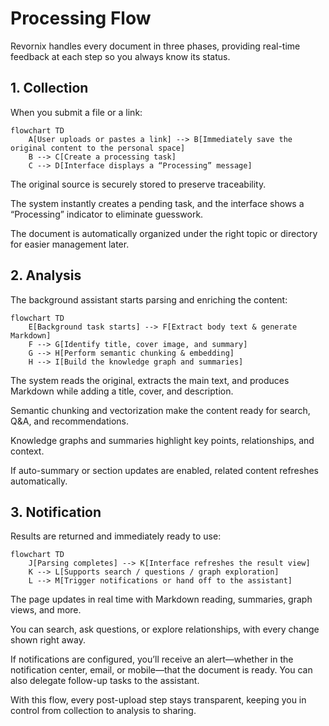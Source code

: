 # Processing Flow

Revornix handles every document in three phases, providing real-time feedback at each step so you always know its status.

## 1. Collection

When you submit a file or a link:

```mermaid
flowchart TD
    A[User uploads or pastes a link] --> B[Immediately save the original content to the personal space]
    B --> C[Create a processing task]
    C --> D[Interface displays a “Processing” message]
```

The original source is securely stored to preserve traceability.

The system instantly creates a pending task, and the interface shows a “Processing” indicator to eliminate guesswork.

The document is automatically organized under the right topic or directory for easier management later.

## 2. Analysis

The background assistant starts parsing and enriching the content:

```mermaid
flowchart TD
    E[Background task starts] --> F[Extract body text & generate Markdown]
    F --> G[Identify title, cover image, and summary]
    G --> H[Perform semantic chunking & embedding]
    H --> I[Build the knowledge graph and summaries]
```

The system reads the original, extracts the main text, and produces Markdown while adding a title, cover, and description.

Semantic chunking and vectorization make the content ready for search, Q&A, and recommendations.

Knowledge graphs and summaries highlight key points, relationships, and context.

If auto-summary or section updates are enabled, related content refreshes automatically.

## 3. Notification

Results are returned and immediately ready to use:

```mermaid
flowchart TD
    J[Parsing completes] --> K[Interface refreshes the result view]
    K --> L[Supports search / questions / graph exploration]
    L --> M[Trigger notifications or hand off to the assistant]
```

The page updates in real time with Markdown reading, summaries, graph views, and more.

You can search, ask questions, or explore relationships, with every change shown right away.

If notifications are configured, you’ll receive an alert—whether in the notification center, email, or mobile—that the document is ready. You can also delegate follow-up tasks to the assistant.

With this flow, every post-upload step stays transparent, keeping you in control from collection to analysis to sharing.
